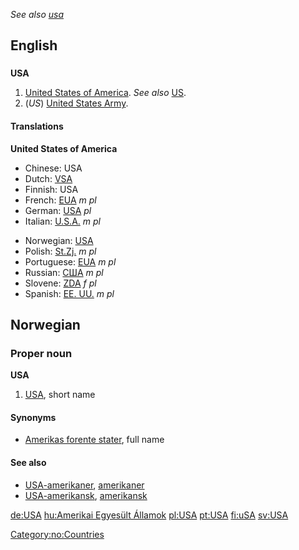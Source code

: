 ''See also [[usa]]''

==English==

==={{Initialism}}===
'''USA'''
# [[United States|United States of America]]. ''See also'' [[US]].
# (''US'') [[United States Army]].

====Translations====
'''United States of America'''
{{top}}
*Chinese: USA
*Dutch: [[VSA]]
*Finnish: USA
*French: [[EUA]] ''m pl''
*German: [[USA#German|USA]] ''pl''
*Italian: [[U.S.A.]] ''m pl''
{{mid}}
*Norwegian: [[#Norwegian|USA]]
*Polish: [[St.Zj.]] ''m pl''
*Portuguese: [[EUA]] ''m pl''
*Russian: [[США]] ''m pl''
*Slovene: [[ZDA]] ''f pl''
*Spanish: [[EE. UU.]] ''m pl''
{{bottom}}

==Norwegian==
===Proper noun===
[[Category:no:Countries]]
'''USA'''
#[[#English|USA]], short name
====Synonyms====
*[[Amerikas forente stater]], full name
====See also====
*[[USA-amerikaner]], [[amerikaner]]
*[[USA-amerikansk]], [[amerikansk]]

[[de:USA]]
[[hu:Amerikai Egyesült Államok]]
[[pl:USA]]
[[pt:USA]]
[[fi:uSA]]
[[sv:USA]]